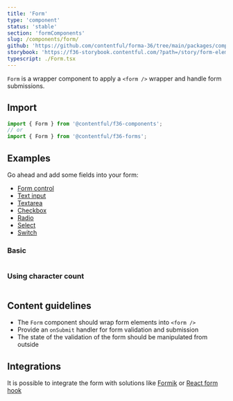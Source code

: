 ```yaml
---
title: 'Form'
type: 'component'
status: 'stable'
section: 'formComponents'
slug: /components/form/
github: 'https://github.com/contentful/forma-36/tree/main/packages/components/forms/src/Form'
storybook: 'https://f36-storybook.contentful.com/?path=/story/form-elements-form--basic'
typescript: ./Form.tsx
---
```


`Form` is a wrapper component to apply a `<form />` wrapper and handle form submissions.

## Import

```js static=true
import { Form } from '@contentful/f36-components';
// or
import { Form } from '@contentful/f36-forms';
```

## Examples

Go ahead and add some fields into your form:

- [Form control](../components/form-control)
- [Text input](../components/text-input)
- [Textarea](../components/textarea)
- [Checkbox](../components/checkbox)
- [Radio](../components/radio)
- [Select](../components/select)
- [Switch](../components/switch)

### Basic

```jsx file=../../examples/FormExample.tsx

```

### Using character count

```jsx file=../../examples/FormCharacterCountExample.tsx

```

## Content guidelines

- The `Form` component should wrap form elements into `<form />`
- Provide an `onSubmit` handler for form validation and submission
- The state of the validation of the form should be manipulated from outside

## Integrations

It is possible to integrate the form with solutions like [Formik](../integrations/formik) or [React form hook](../integrations/react-hook-form)
